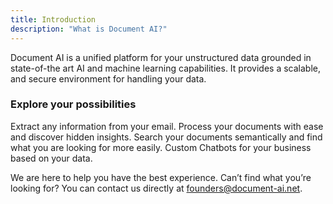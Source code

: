 ```yaml
---
title: Introduction
description: "What is Document AI?"
---
```


Document AI is a unified platform for your unstructured data grounded in state-of-the art AI and machine learning capabilities. It provides a scalable, and secure environment for handling your data.

### Explore your possibilities

<CardGroup cols={2}>
  <Card
    title="Email Extraction"
    icon="envelope"
    iconType="duotone"
    href="/platform/email-extraction/overview"
    color="#fff"
  >
    Extract any information from your email.
  </Card>
  <Card
    title="Document Processing"
    icon="file"
    href="/platform/document-processing/overview"
    iconType="duotone"
    color="#fff"
  >
    Process your documents with ease and discover hidden insights.
  </Card>
  <Card
    title="Semantic Search"
    icon="magnifying-glass"
    iconType="duotone"
    color="#fff"
    href="/platform/semantic-search/overview"
  >
    Search your documents semantically and find what you are looking for more
    easily.
  </Card>
  <Card
    title="Chatbots"
    icon="robot"
    iconType="duotone"
    color="#fff"
    href="/platform/chatbots/overview"
  >
    Custom Chatbots for your business based on your data.
  </Card>
</CardGroup>

We are here to help you have the best experience. Can’t find what you’re looking
for? You can contact us directly at founders@document-ai.net.
